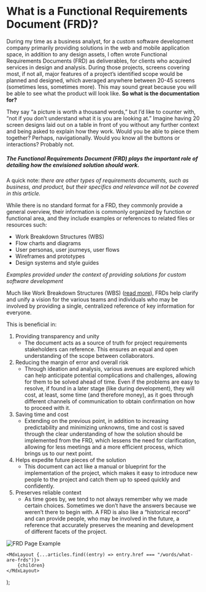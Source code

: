 
# What is a Functional Requirements Document (FRD)?

During my time as a business analyst, for a custom software development company primarily providing
solutions in the web and mobile application space, in addition to any design assets, I often wrote
Functional Requirements Documents (FRD) as deliverables, for clients who acquired services in design
and analysis. During those projects, screens covering most, if not all, major features of a
project’s identified scope would be planned and designed, which averaged anywhere between 20-45
screens (sometimes less, sometimes more). This may sound great because you will be able to see what
the product will look like. **So what is the documentation for?**

They say “a picture is worth a thousand words,” but I’d like to counter with, “not if you don’t
understand what it is you are looking at.” Imagine having 20 screen designs laid out on a table in
front of you without any further context and being asked to explain how they work. Would you be able
to piece them together? Perhaps, navigationally. Would you know all the buttons or interactions?
Probably not.

##### The Functional Requirements Document (FRD) plays the important role of detailing how the envisioned solution should work.

A quick note: _there are other types of requirements documents, such as business, and product, but
their specifics and relevance will not be covered in this article._

While there is no standard format for a FRD, they commonly provide a general overview, their
information is commonly organized by function or functional area, and they include examples or
references to related files or resources such:

-   Work Breakdown Structures (WBS)
-   Flow charts and diagrams
-   User personas, user journeys, user flows
-   Wireframes and prototypes
-   Design systems and style guides

_Examples provided under the context of providing solutions for custom software development_

Much like Work Breakdown Structures (WBS) ([read more](https://marykelly.tech/words/what-is-a-wbs)),
FRDs help clarify and unify a vision for the various teams and individuals who may be involved by
providing a single, centralized reference of key information for everyone.

This is beneficial in:

1.  Providing transparency and unity
    -   The document acts as a source of truth for project requirements stakeholders can reference.
        This ensures an equal and open understanding of the scope between collaborators.
2.  Reducing the margin of error and overall risk
    -   Through ideation and analysis, various avenues are explored which can help anticipate
        potential complications and challenges, allowing for them to be solved ahead of time. Even
        if the problems are easy to resolve, if found in a later stage (like during development),
        they will cost, at least, some time (and therefore money), as it goes through different
        channels of communication to obtain confirmation on how to proceed with it.
3.  Saving time and cost
    -   Extending on the previous point, in addition to increasing predictability and minimizing
        unknowns, time and cost is saved through the clear understanding of how the solution should
        be implemented from the FRD, which lessens the need for clarification, allowing for less
        meetings and a more efficient process, which brings us to our next point.
4.  Helps expedite future pieces of the solution
    -   This document can act like a manual or blueprint for the implementation of the project,
        which makes it easy to introduce new people to the project and catch them up to speed
        quickly and confidently.
5.  Preserves reliable context
    -   As time goes by, we tend to not always remember why we made certain choices. Sometimes we
        don’t have the answers because we weren’t there to begin with. A FRD is also like a
        “historical record” and can provide people, who may be involved in the future, a reference
        that accurately preserves the meaning and development of different facets of the project.

![FRD Page Example](/images/projects/parrot/frd.png "Example Page")

	<MdxLayout {...articles.find((entry) => entry.href === "/words/what-are-frds")}>
		{children}
	</MdxLayout>
);
